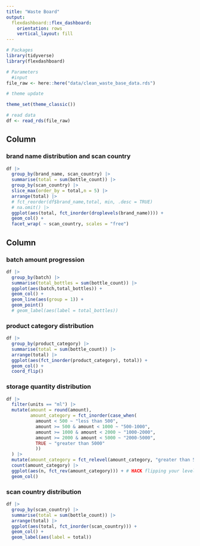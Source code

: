 ```yaml
---
title: "Waste Board"
output: 
  flexdashboard::flex_dashboard:
    orientation: rows
    vertical_layout: fill
---
```


```r
# Packages
library(tidyverse)
library(flexdashboard)

# Parameters
  #input
file_raw <- here::here("data/clean_waste_base_data.rds")

# theme update

theme_set(theme_classic())

# read data 
df <- read_rds(file_raw)

```

Column {data-width=650}
-----------------------------------------------------------------------

### brand name distribution and scan country

```r
df |> 
  group_by(brand_name, scan_country) |> 
  summarise(total = sum(bottle_count)) |> 
  group_by(scan_country) |> 
  slice_max(order_by = total,n = 5) |> 
  arrange(total) |>
  # fct_reorder(df$brand_name,total, min, .desc = TRUE)
  # na.omit() |> 
  ggplot(aes(total, fct_inorder(droplevels(brand_name)))) +
  geom_col() +
  facet_wrap( ~ scan_country, scales = "free")

```

Column {data-width=350}
-----------------------------------------------------------------------

### batch amount progression

```r
df |> 
  group_by(batch) |> 
  summarise(total_bottles = sum(bottle_count)) |> 
  ggplot(aes(batch,total_bottles)) +
  geom_col() +
  geom_line(aes(group = 1)) +
  geom_point() 
  # geom_label(aes(label = total_bottles))


```



### product category distribution

```r
df |> 
  group_by(product_category) |> 
  summarise(total = sum(bottle_count)) |> 
  arrange(total) |> 
  ggplot(aes(fct_inorder(product_category), total)) +
  geom_col() +
  coord_flip()

```

### storage quantity distribution

```r
df |> 
  filter(units == "ml") |>
  mutate(amount = round(amount),
         amount_category = fct_inorder(case_when(
           amount < 500 ~ "less than 500",
           amount >= 500 & amount < 1000 ~ "500-1000",
           amount >= 1000 & amount < 2000 ~ "1000-2000",
           amount >= 2000 & amount < 5000 ~ "2000-5000",
           TRUE ~ "greater than 5000"
           ))
  ) |> 
  mutate(amount_category = fct_relevel(amount_category, "greater than 5000", after = 4)) |> # HACK releveling default levels
  count(amount_category) |> 
  ggplot(aes(n, fct_rev(amount_category))) + # HACK flipping your levels with forcats
  geom_col()
```

### scan country distribution

```r
df |> 
  group_by(scan_country) |> 
  summarise(total = sum(bottle_count)) |> 
  arrange(total) |> 
  ggplot(aes(total, fct_inorder(scan_country))) + 
  geom_col() +
  geom_label(aes(label = total))
```


